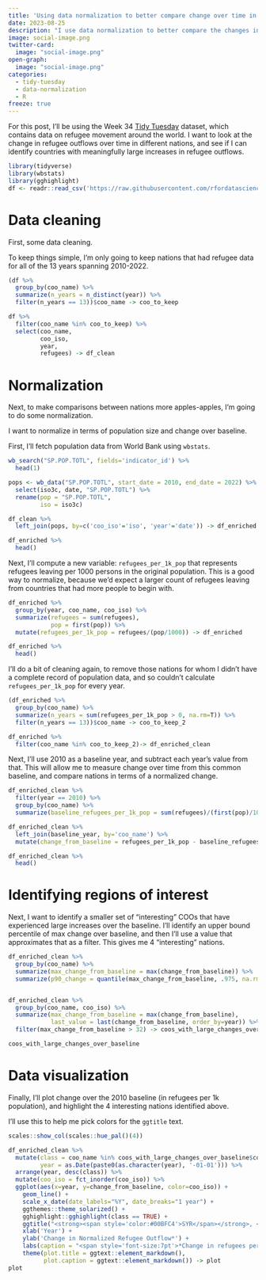 ```yaml
---
title: 'Using data normalization to better compare change over time in regions with different population sizes'
date: 2023-08-25
description: "I use data normalization to better compare the changes in refugee outflows in different regions from 2010 to 2022. Four regions are identified with large increases over their 2010 baseline."
image: social-image.png
twitter-card:
  image: "social-image.png"
open-graph:
  image: "social-image.png"
categories:
  - tidy-tuesday
  - data-normalization
  - R
freeze: true
---
```


For this post, I'll be using the Week 34 [Tidy Tuesday](https://github.com/rfordatascience/tidytuesday) dataset, which contains data on refugee movement around the world. I want to look at the change in refugee outflows over time in different nations, and see if I can identify countries with meaningfully large increases in refugee outflows.

```r
library(tidyverse)
library(wbstats)
library(gghighlight)
df <- readr::read_csv('https://raw.githubusercontent.com/rfordatascience/tidytuesday/master/data/2023/2023-08-22/population.csv')
```

# Data cleaning

First, some data cleaning. 

To keep things simple, I'm only going to keep nations that had refugee data for all of the 13 years spanning 2010-2022.

```r
(df %>%
  group_by(coo_name) %>%
  summarize(n_years = n_distinct(year)) %>%
  filter(n_years == 13))$coo_name -> coo_to_keep

df %>%
  filter(coo_name %in% coo_to_keep) %>%
  select(coo_name,
         coo_iso,
         year,
         refugees) -> df_clean
```

# Normalization

Next, to make comparisons between nations more apples-apples, I'm going to do some normalization. 

I want to normalize in terms of population size and change over baseline.

First, I'll fetch population data from World Bank using `wbstats`.

```r
wb_search("SP.POP.TOTL", fields='indicator_id') %>%
  head(1)
```

```r
pops <- wb_data("SP.POP.TOTL", start_date = 2010, end_date = 2022) %>%
  select(iso3c, date, "SP.POP.TOTL") %>%
  rename(pop = "SP.POP.TOTL",
         iso = iso3c)

df_clean %>%
  left_join(pops, by=c('coo_iso'='iso', 'year'='date')) -> df_enriched

df_enriched %>%
  head()
```

Next, I'll compute a new variable: `refugees_per_1k_pop` that represents refugees leaving per 1000 persons in the original population. This is a good way to normalize, because we'd expect a larger count of refugees leaving from countries that had more people to begin with.

```r
df_enriched %>%
  group_by(year, coo_name, coo_iso) %>%
  summarize(refugees = sum(refugees),
            pop = first(pop)) %>%
  mutate(refugees_per_1k_pop = refugees/(pop/1000)) -> df_enriched

df_enriched %>%
  head()
```

I'll do a bit of cleaning again, to remove those nations for whom I didn't have a complete record of population data, and so couldn't calculate `refugees_per_1k_pop` for every year.

```r
(df_enriched %>%
  group_by(coo_name) %>%
  summarize(n_years = sum(refugees_per_1k_pop > 0, na.rm=T)) %>%
  filter(n_years == 13))$coo_name -> coo_to_keep_2

df_enriched %>%
  filter(coo_name %in% coo_to_keep_2)-> df_enriched_clean
```


Next, I'll use 2010 as a baseline year, and subtract each year's value from that. This will allow me to measure change over time from this common baseline, and compare nations in terms of a normalized change.

```r
df_enriched_clean %>%
  filter(year == 2010) %>%
  group_by(coo_name) %>%
  summarize(baseline_refugees_per_1k_pop = sum(refugees)/(first(pop)/1000)) -> baseline_year

df_enriched_clean %>%
  left_join(baseline_year, by='coo_name') %>%
  mutate(change_from_baseline = refugees_per_1k_pop - baseline_refugees_per_1k_pop) -> df_enriched_clean

df_enriched_clean %>%
  head()
```

# Identifying regions of interest

Next, I want to identify a smaller set of "interesting" COOs that have experienced large increases over the baseline. I'll identify an upper bound percentile of max change over baseline, and then I'll use a value that approximates that as a filter. This gives me 4 "interesting" nations.

```r
df_enriched_clean %>%
  group_by(coo_name) %>%
  summarize(max_change_from_baseline = max(change_from_baseline)) %>%
  summarize(p90_change = quantile(max_change_from_baseline, .975, na.rm=T))


df_enriched_clean %>%
  group_by(coo_name, coo_iso) %>%
  summarize(max_change_from_baseline = max(change_from_baseline),
            last_value = last(change_from_baseline, order_by=year)) %>%
  filter(max_change_from_baseline > 32) -> coos_with_large_changes_over_baseline

coos_with_large_changes_over_baseline
```

# Data visualization

Finally, I'll plot change over the 2010 baseline (in refugees per 1k population), and highlight the 4 interesting nations identified above.

I'll use this to help me pick colors for the `ggtitle` text.

```r
scales::show_col(scales::hue_pal()(4))
```

```r
df_enriched_clean %>%
  mutate(class = coo_name %in% coos_with_large_changes_over_baseline$coo_name,
         year = as.Date(paste0(as.character(year), '-01-01'))) %>%
  arrange(year, desc(class)) %>%
  mutate(coo_iso = fct_inorder(coo_iso)) %>%
  ggplot(aes(x=year, y=change_from_baseline, color=coo_iso)) +
    geom_line() +
    scale_x_date(date_labels="%Y", date_breaks="1 year") +
    ggthemes::theme_solarized() +
    gghighlight::gghighlight(class == TRUE) +
    ggtitle("<strong><span style='color:#00BFC4'>SYR</span></strong>, <strong><span style='color:#C77CFF'>UKR</span></strong>, <strong><span style='color:#F8766D'>CAF</span></strong>, and <strong><span style='color:#7CAE00'>ERI</span></strong> experienced large increases in<br>normalized refugee outflow (i.e., refugees per 1k population),<br> compared to their 2010 baseline.") +
    xlab('Year') +
    ylab('Change in Normalized Refugee Outflow*') +
    labs(caption = "<span style='font-size:7pt'>*Change in refugees per 1k population from the baseline value observed in 2010.</span>") +
    theme(plot.title = ggtext::element_markdown(),
          plot.caption = ggtext::element_markdown()) -> plot
plot
```


